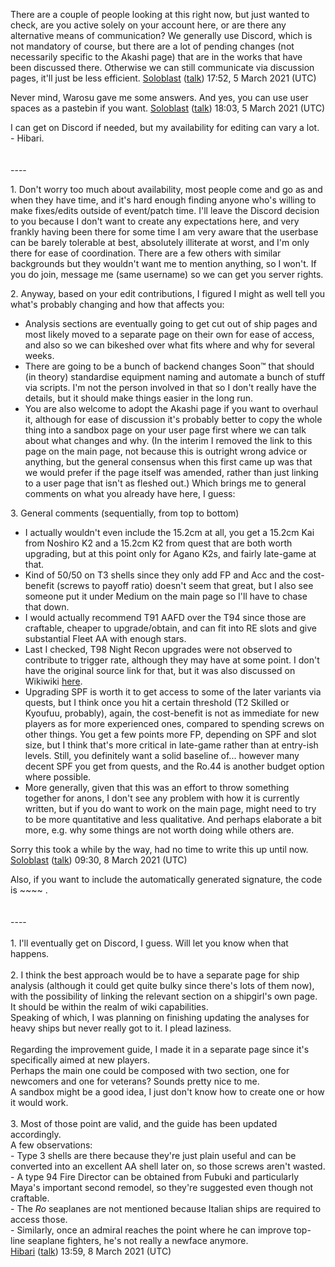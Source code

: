 There are a couple of people looking at this right now, but just wanted to check, are you active solely on your account here, or are there any alternative means of communication? We generally use Discord, which is not mandatory of course, but there are a lot of pending changes (not necessarily specific to the Akashi page) that are in the works that have been discussed there. Otherwise we can still communicate via discussion pages, it'll just be less efficient. [[User:Soloblast|Soloblast]] ([[User talk:Soloblast|talk]]) 17:52, 5 March 2021 (UTC)

Never mind, Warosu gave me some answers. And yes, you can use user spaces as a pastebin if you want. [[User:Soloblast|Soloblast]] ([[User talk:Soloblast|talk]]) 18:03, 5 March 2021 (UTC)

I can get on Discord if needed, but my availability for editing can vary a lot. - Hibari.
<br>
<br>
<br>
----

1. Don't worry too much about availability, most people come and go as and when they have time, and it's hard enough finding anyone who's willing to make fixes/edits outside of event/patch time. I'll leave the Discord decision to you because I don't want to create any expectations here, and very frankly having been there for some time I am very aware that the userbase can be barely tolerable at best, absolutely illiterate at worst, and I'm only there for ease of coordination. There are a few others with similar backgrounds but they wouldn't want me to mention anything, so I won't. If you do join, message me (same username) so we can get you server rights.

2. Anyway, based on your edit contributions, I figured I might as well tell you what's probably changing and how that affects you:
* Analysis sections are eventually going to get cut out of ship pages and most likely moved to a separate page on their own for ease of access, and also so we can bikeshed over what fits where and why for several weeks.
* There are going to be a bunch of backend changes Soon™ that should (in theory) standardise equipment naming and automate a bunch of stuff via scripts. I'm not the person involved in that so I don't really have the details, but it should make things easier in the long run.
* You are also welcome to adopt the Akashi page if you want to overhaul it, although for ease of discussion it's probably better to copy the whole thing into a sandbox page on your user page first where we can talk about what changes and why. (In the interim I removed the link to this page on the main page, not because this is outright wrong advice or anything, but the general consensus when this first came up was that we would prefer if the page itself was amended, rather than just linking to a user page that isn't as fleshed out.) Which brings me to general comments on what you already have here, I guess:

3. General comments (sequentially, from top to bottom)
* I actually wouldn't even include the 15.2cm at all, you get a 15.2cm Kai from Noshiro K2 and a 15.2cm K2 from quest that are both worth upgrading, but at this point only for Agano K2s, and fairly late-game at that.
* Kind of 50/50 on T3 shells since they only add FP and Acc and the cost-benefit (screws to payoff ratio) doesn't seem that great, but I also see someone put it under Medium on the main page so I'll have to chase that down.
* I would actually recommend T91 AAFD over the T94 since those are craftable, cheaper to upgrade/obtain, and can fit into RE slots and give substantial Fleet AA with enough stars.
* Last I checked, T98 Night Recon upgrades were not observed to contribute to trigger rate, although they may have at some point. I don't have the original source link for that, but it was also discussed on Wikiwiki [https://wikiwiki.jp/kancolle/%E4%B9%9D%E5%85%AB%E5%BC%8F%E6%B0%B4%E4%B8%8A%E5%81%B5%E5%AF%9F%E6%A9%9F%28%E5%A4%9C%E5%81%B5%29 here].
* Upgrading SPF is worth it to get access to some of the later variants via quests, but I think once you hit a certain threshold (T2 Skilled or Kyoufuu, probably), again, the cost-benefit is not as immediate for new players as for more experienced ones, compared to spending screws on other things. You get a few points more FP, depending on SPF and slot size, but I think that's more critical in late-game rather than at entry-ish levels. Still, you definitely want a solid baseline of... however many decent SPF you get from quests, and the Ro.44 is another budget option where possible.
* More generally, given that this was an effort to throw something together for anons, I don't see any problem with how it is currently written, but if you do want to work on the main page, might need to try to be more quantitative and less qualitative. And perhaps elaborate a bit more, e.g. why some things are not worth doing while others are.


Sorry this took a while by the way, had no time to write this up until now.
[[User:Soloblast|Soloblast]] ([[User talk:Soloblast|talk]]) 09:30, 8 March 2021 (UTC)

Also, if you want to include the automatically generated signature, the code is <nowiki>~~~~</nowiki> .
<br>
<br>
<br>
----
<br>
<br>
1. I'll eventually get on Discord, I guess. Will let you know when that happens.
<br><br>
2. I think the best approach would be to have a separate page for ship analysis (although it could get quite bulky since there's lots of them now), with the possibility of linking the relevant section on a shipgirl's own page.<br>
It should be within the realm of wiki capabilities.<br>
Speaking of which, I was planning on finishing updating the analyses for heavy ships but never really got to it. I plead laziness.
<br><br>
Regarding the improvement guide, I made it in a separate page since it's specifically aimed at new players.<br>
Perhaps the main one could be composed with two section, one for newcomers and one for veterans? Sounds pretty nice to me.<br>
A sandbox might be a good idea, I just don't know how to create one or how it would work.<br>
<br>
3. Most of those point are valid, and the guide has been updated accordingly.<br>
A few observations:<br>

- Type 3 shells are there because they're just plain useful and can be converted into an excellent AA shell later on, so those screws  aren't wasted.<br>
- A type 94 Fire Director can be obtained from Fubuki and particularly Maya's important second remodel, so they're suggested even though not craftable.<br>
- The ''Ro'' seaplanes are not mentioned because Italian ships are required to access those.<br>
- Similarly, once an admiral reaches the point where he can improve top-line seaplane fighters, he's not really a newface anymore.<br>

[[User:Hibari|Hibari]] ([[User talk:Hibari|talk]]) 13:59, 8 March 2021 (UTC)